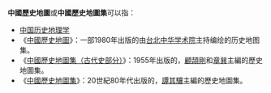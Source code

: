 '''中國歷史地圖'''或'''中國歷史地圖集'''可以指：
*[[中国历史地理学|中国历史地理学]]
*《[[中國歷史地圖_(1980年)|中國歷史地圖]]》：一部1980年出版的由[[台北|台北]][[中华学术院|中华学术院]]主持编绘的历史地图集。
*《[[中國歷史地圖集（古代史部分）|中國歷史地圖集（古代史部分）]]》：1955年出版的，[[顧頡剛|顧頡剛]]和[[章巽|章巽]]主編的歷史地圖集。
*《[[中國歷史地圖集|中國歷史地圖集]]》：20世紀80年代出版的，[[譚其驤|譚其驤]]主編的歷史地圖集。
{{消歧義}}